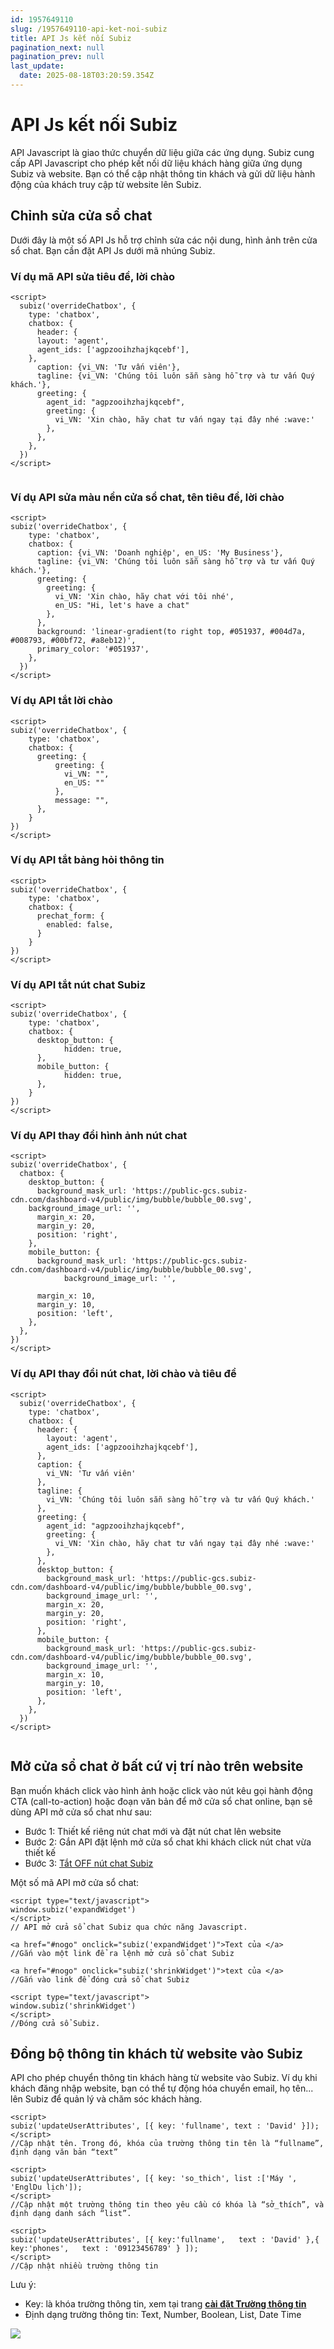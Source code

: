 ```yaml
---
id: 1957649110
slug: /1957649110-api-ket-noi-subiz
title: API Js kết nối Subiz
pagination_next: null
pagination_prev: null
last_update:
  date: 2025-08-18T03:20:59.354Z
---
```


# API Js kết nối Subiz




API Javascript là giao thức chuyển dữ liệu giữa các ứng dụng. Subiz cung cấp API Javascript cho phép kết nối dữ liệu khách hàng giữa ứng dụng Subiz và website. Bạn có thể cập nhật thông tin khách và gửi dữ liệu hành động của khách truy cập từ website lên Subiz.
## Chỉnh sửa cửa sổ chat 


Dưới đây là một số API Js hỗ trợ chỉnh sửa các nội dung, hình ảnh trên cửa sổ chat. Bạn cần đặt API Js dưới mã nhúng Subiz.
### Ví dụ mã API sửa tiêu đề, lời chào 

```
<script>
  subiz('overrideChatbox', {
    type: 'chatbox',
    chatbox: {
      header: {
      layout: 'agent',
      agent_ids: ['agpzooihzhajkqcebf'],
    },
      caption: {vi_VN: 'Tư vấn viên'},
      tagline: {vi_VN: 'Chúng tôi luôn sẵn sàng hỗ trợ và tư vấn Quý khách.'},
      greeting: {
        agent_id: "agpzooihzhajkqcebf",
        greeting: {
          vi_VN: 'Xin chào, hãy chat tư vấn ngay tại đây nhé :wave:'
        },
      },
    },
  })
</script>


```



### Ví dụ API sửa màu nền cửa sổ chat, tên tiêu đề, lời chào

```
<script>
subiz('overrideChatbox', {
    type: 'chatbox',
    chatbox: {
      caption: {vi_VN: 'Doanh nghiệp', en_US: 'My Business'},
      tagline: {vi_VN: 'Chúng tôi luôn sẵn sàng hỗ trợ và tư vấn Quý khách.'},
      greeting: {
        greeting: {
          vi_VN: 'Xin chào, hãy chat với tôi nhé', 
          en_US: "Hi, let's have a chat"
        },
      },
      background: 'linear-gradient(to right top, #051937, #004d7a, #008793, #00bf72, #a8eb12)',
      primary_color: '#051937',
    },
  })
</script>

```



### Ví dụ API tắt lời chào 

```
<script>
subiz('overrideChatbox', {
    type: 'chatbox',
    chatbox: {
      greeting: {
          greeting: {
            vi_VN: "",
            en_US: ""
          },
          message: "",
      },
    }
})
</script>

```

### Ví dụ API tắt bảng hỏi thông tin

```
<script>
subiz('overrideChatbox', {
    type: 'chatbox',
    chatbox: {
      prechat_form: {
        enabled: false,
      }
    }
})
</script>

```



### Ví dụ API tắt nút chat Subiz 

```
<script>
subiz('overrideChatbox', {
    type: 'chatbox',
    chatbox: {
      desktop_button: {
            hidden: true,
      },
      mobile_button: {
            hidden: true,
      },
    }
})
</script>

```

### Ví dụ API thay đổi hình ảnh nút chat

```
<script>
subiz('overrideChatbox', {
  chatbox: {
    desktop_button: {
      background_mask_url: 'https://public-gcs.subiz-cdn.com/dashboard-v4/public/img/bubble/bubble_00.svg',
    background_image_url: '',
      margin_x: 20,
      margin_y: 20,
      position: 'right',
    },
    mobile_button: {
      background_mask_url: 'https://public-gcs.subiz-cdn.com/dashboard-v4/public/img/bubble/bubble_00.svg',
            background_image_url: '',

      margin_x: 10,
      margin_y: 10,
      position: 'left',
    },
  },
})
</script>

```



### Ví dụ API thay đổi nút chat, lời chào và tiêu đề

```
<script>
  subiz('overrideChatbox', {
    type: 'chatbox',
    chatbox: {
      header: {
        layout: 'agent',
        agent_ids: ['agpzooihzhajkqcebf'],
      },
      caption: {
        vi_VN: 'Tư vấn viên'
      },
      tagline: {
        vi_VN: 'Chúng tôi luôn sẵn sàng hỗ trợ và tư vấn Quý khách.'
      },
      greeting: {
        agent_id: "agpzooihzhajkqcebf",
        greeting: {
          vi_VN: 'Xin chào, hãy chat tư vấn ngay tại đây nhé :wave:'
        },
      },
      desktop_button: {
        background_mask_url: 'https://public-gcs.subiz-cdn.com/dashboard-v4/public/img/bubble/bubble_00.svg',
        background_image_url: '',
        margin_x: 20,
        margin_y: 20,
        position: 'right',
      },
      mobile_button: {
        background_mask_url: 'https://public-gcs.subiz-cdn.com/dashboard-v4/public/img/bubble/bubble_00.svg',
        background_image_url: '',
        margin_x: 10,
        margin_y: 10,
        position: 'left',
      },
    },
  })
</script>


```



## Mở cửa sổ chat ở bất cứ vị trí nào trên website


Bạn muốn khách click vào hình ảnh hoặc click vào nút kêu gọi hành động CTA (call-to-action) hoặc đoạn văn bản để mở cửa sổ chat online, bạn sẽ dùng API mở cửa sổ chat như sau:

- Bước 1: Thiết kế riêng nút chat mới và đặt nút chat lên website
- Bước 2: Gắn API đặt lệnh mở cửa sổ chat khi khách click nút chat vừa thiết kế
- Bước 3: [Tắt OFF nút chat Subiz](https://app.subiz.com.vn/chatbox/design)



Một số mã API mở cửa sổ chat:


```
<script type="text/javascript">
window.subiz('expandWidget')
</script>
// API mở cửa sổ chat Subiz qua chức năng Javascript.

```





```
<a href="#nogo" onclick="subiz('expandWidget')">Text của </a>
//Gắn vào một link để ra lệnh mở cửa sổ chat Subiz 

```





```
<a href="#nogo" onclick="subiz('shrinkWidget')">text của </a>
//Gắn vào link để đóng cửa sổ chat Subiz

```





```
<script type="text/javascript">
window.subiz('shrinkWidget')
</script>
//Đóng cửa sổ Subiz.

```



## Đồng bộ thông tin khách từ website vào Subiz


API cho phép chuyển thông tin khách hàng từ website vào Subiz. Ví dụ khi khách đăng nhập website, bạn có thể tự động hóa chuyển email, họ tên... lên Subiz để quản lý và chăm sóc khách hàng.


```
<script>
subiz('updateUserAttributes', [{ key: 'fullname', text : 'David' }]);
</script>
//Cập nhật tên. Trong đó, khóa của trường thông tin tên là “fullname”, định dạng văn bản “text” 

```



```
<script>
subiz('updateUserAttributes', [{ key: 'so_thich', list :['Máy ', 'EnglDu lịch']);
</script>
//Cập nhật một trường thông tin theo yêu cầu có khóa là “sở_thích”, và định dạng danh sách “list”. 

```





```
<script>
subiz('updateUserAttributes', [{ key:'fullname',   text : 'David' },{ key:'phones',   text : '09123456789' } ]);
</script>
//Cập nhật nhiều trường thông tin

```






Lưu ý:

- Key: là khóa trường thông tin, xem tại trang **[cài đặt Trường thông tin](https://app.subiz.com.vn/settings/user-attributes)**
- Định dạng trường thông tin: Text, Number, Boolean, List, Date Time


![](https://vcdn.subiz-cdn.com/file/fisgyrdnvhhbbvvitmiq_acpxkgumifuoofoosble/unnamed.png)